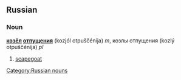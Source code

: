 ==Russian==
[[Category:Russian nouns]]
===Noun===
'''[[козёл]] [[отпущение|отпущения]]''' (kozjól otpuščénija) ''m'', козлы отпущения (kozlý otpuščénija) ''pl''

#[[scapegoat]]